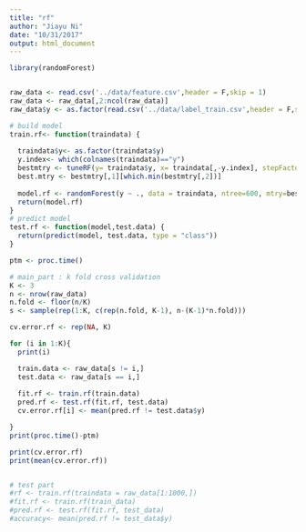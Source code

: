 ```yaml
---
title: "rf"
author: "Jiayu Ni"
date: "10/31/2017"
output: html_document
---
```


```r
library(randomForest)


raw_data <- read.csv('../data/feature.csv',header = F,skip = 1)
raw_data <- raw_data[,2:ncol(raw_data)]
raw_data$y <- as.factor(read.csv('../data/label_train.csv',header = F,skip = 1)[,2])

# build model
train.rf<- function(traindata) {
  
  traindata$y<- as.factor(traindata$y)
  y.index<- which(colnames(traindata)=="y")
  bestmtry <- tuneRF(y= traindata$y, x= traindata[,-y.index], stepFactor=1.5, improve=1e-5, ntree=600)
  best.mtry <- bestmtry[,1][which.min(bestmtry[,2])]
  
  model.rf <- randomForest(y ~ ., data = traindata, ntree=600, mtry=best.mtry, importance=T)
  return(model.rf)
}
# predict model
test.rf <- function(model,test.data) {
  return(predict(model, test.data, type = "class"))
}

ptm <- proc.time()

# main_part : k fold cross validation
K <- 3
n <- nrow(raw_data)
n.fold <- floor(n/K)
s <- sample(rep(1:K, c(rep(n.fold, K-1), n-(K-1)*n.fold)))

cv.error.rf <- rep(NA, K)

for (i in 1:K){
  print(i)

  train.data <- raw_data[s != i,]
  test.data <- raw_data[s == i,]
  
  fit.rf <- train.rf(train.data)
  pred.rf <- test.rf(fit.rf, test.data)  
  cv.error.rf[i] <- mean(pred.rf != test.data$y)

}		
print(proc.time()-ptm)

print(cv.error.rf)
print(mean(cv.error.rf))


# test part
#rf <- train.rf(traindata = raw_data[1:1000,])
#fit.rf <- train.rf(train_data)
#pred.rf <- test.rf(fit.rf, test_data)  
#accuracy<- mean(pred.rf != test_data$y)
```
